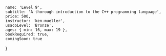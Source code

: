 	name: 'Level 9',
	subtitle: 'A thorough introduction to the C++ programming language',
	price: 500,
	instructor: 'ken-mueller',
	usacoLevel: 'Bronze',
	ages: { min: 16, max: 19 },
	bookRequired: true,
	comingSoon: true
}
